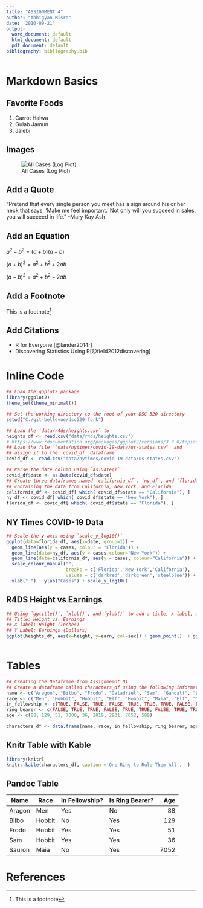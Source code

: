 ```yaml
---
title: "ASSIGNMENT 4"
author: "Abhigyan Misra"
date: '2010-09-21'
output:
  word_document: default
  html_document: default
  pdf_document: default
bibliography: bibliography.bib
---
```


# Markdown Basics

## Favorite Foods
1. Carrot Halwa
2. Gulab Jamun
3. Jalebi

## Images

![All Cases (Log Plot)](plots/10-all-cases-log.png)

## Add a Quote

"Pretend that every single person you meet has a sign around his or her neck that says, 'Make me feel important.' Not only will you succeed in sales, you will succeed in life." -Mary Kay Ash

## Add an Equation
$a^{2} - b^{2} = (a + b)(a - b)$

$(a + b)^2 = a^2 + b^2 + 2ab$

$(a - b)^2 = a^2 + b^2 -2ab$


## Add a Footnote

This is a footnote^[This is a footnote]

## Add Citations

* R for Everyone [@lander2014r]
* Discovering Statistics Using R[@field2012discovering]

# Inline Code
```r

## Load the ggplot2 package
library(ggplot2)
theme_set(theme_minimal())

## Set the working directory to the root of your DSC 520 directory
setwd("C:/git-bellevue/dsc520-fork")

## Load the `data/r4ds/heights.csv` to
heights_df <- read.csv("data/r4ds/heights.csv")
# https://www.rdocumentation.org/packages/ggplot2/versions/3.3.0/topics/geom_path
## Load the file `"data/nytimes/covid-19-data/us-states.csv"` and
## assign it to the `covid_df` dataframe
covid_df <- read.csv("data/nytimes/covid-19-data/us-states.csv")

## Parse the date column using `as.Date()``
covid_df$date <- as.Date(covid_df$date)
## Create three dataframes named `california_df`, `ny_df`, and `florida_df`
## containing the data from California, New York, and Florida
california_df <- covid_df[ which( covid_df$state == "California"), ]
ny_df <- covid_df[ which( covid_df$state == "New York"), ]
florida_df <- covid_df[ which( covid_df$state == "Florida"), ]

```

## NY Times COVID-19 Data
```r

## Scale the y axis using `scale_y_log10()`
ggplot(data=florida_df, aes(x=date, group=1)) +
  geom_line(aes(y = cases, colour = "Florida")) +
  geom_line(data=ny_df, aes(y = cases,colour="New York")) +
  geom_line(data=california_df, aes(y = cases, colour="California")) +
  scale_colour_manual("",
                      breaks = c('Florida','New York','California'),
                      values = c('darkred','darkgreen','steelblue')) +
  xlab(" ") + ylab("Cases") + scale_y_log10()

```


## R4DS Height vs Earnings
```r

## Using `ggtitle()`, `xlab()`, and `ylab()` to add a title, x label, and y label to the previous plot
## Title: Height vs. Earnings
## X label: Height (Inches)
## Y Label: Earnings (Dollars)
ggplot(heights_df, aes(x=height, y=earn, col=sex)) + geom_point()  + ggtitle('Height vs. Earnings') + xlab('Height (Inches)') + ylab('Earnings (Dollars)') 



```



# Tables

```r

## Creating the Dataframe from Assignmemnt 01
## Create a dataframe called characters_df using the following information from LOTR
name <- c("Aragon", "Bilbo", "Frodo", "Galadriel", "Sam", "Gandalf", "Legolas", "Sauron", "Gollum")
race <- c("Men", "Hobbit", "Hobbit", "Elf", "Hobbit", "Maia", "Elf", "Maia", "Hobbit")
in_fellowship <- c(TRUE, FALSE, TRUE, FALSE, TRUE, TRUE, TRUE, FALSE, FALSE)
ring_bearer <- c(FALSE, TRUE, TRUE, FALSE, TRUE, TRUE, FALSE, TRUE, TRUE)
age <- c(88, 129, 51, 7000, 36, 2019, 2931, 7052, 589)

characters_df <- data.frame(name, race, in_fellowship, ring_bearer, age)

```


## Knitr Table with Kable
```r
library(knitr)
knitr::kable(characters_df, caption ='One Ring to Rule Them All',  )

```



## Pandoc Table
| Name      | Race      | In Fellowship? | Is Ring Bearer? | Age    |
|-----------|-----------|----------------|-----------------|-------:|
| Aragon    | Men       | Yes            | No              | 88     |
| Bilbo     | Hobbit    | No             | Yes             | 129    |
| Frodo     | Hobbit    | Yes            | Yes             | 51     |
| Sam       | Hobbit    | Yes            | Yes             | 36     |
| Sauron    | Maia      | No             | Yes             | 7052   |



# References